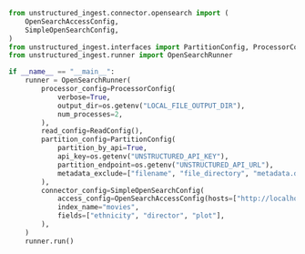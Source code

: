 ```python Python Ingest v1
from unstructured_ingest.connector.opensearch import (
    OpenSearchAccessConfig,
    SimpleOpenSearchConfig,
)
from unstructured_ingest.interfaces import PartitionConfig, ProcessorConfig, ReadConfig
from unstructured_ingest.runner import OpenSearchRunner

if __name__ == "__main__":
    runner = OpenSearchRunner(
        processor_config=ProcessorConfig(
            verbose=True,
            output_dir=os.getenv("LOCAL_FILE_OUTPUT_DIR"),
            num_processes=2,
        ),
        read_config=ReadConfig(),
        partition_config=PartitionConfig(
            partition_by_api=True,
            api_key=os.getenv("UNSTRUCTURED_API_KEY"),
            partition_endpoint=os.getenv("UNSTRUCTURED_API_URL"),
            metadata_exclude=["filename", "file_directory", "metadata.data_source.date_processed"],
        ),
        connector_config=SimpleOpenSearchConfig(
            access_config=OpenSearchAccessConfig(hosts=["http://localhost:9200"]),
            index_name="movies",
            fields=["ethnicity", "director", "plot"],
        ),
    )
    runner.run()
```
